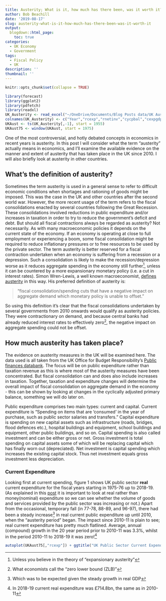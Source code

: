 ```yaml
---
title: Austerity; What is it, how much has there been, was it worth it?
author: Bob Beachill
date: '2019-08-17'
slug: austerity-what-is-it-how-much-has-there-been-was-it-worth-it
output:
  blogdown::html_page:
    toc: true
categories:
  - UK Economy
  - Government
tags:
  - Fiscal Policy
  - UK
description: ''
thumbnail: ''
---
```


```r
knitr::opts_chunk$set(collapse = TRUE)
```

```r
library(forecast)
library(ggplot2)
library(pdfetch)
library(readxl)
UK_Austerity <- read_excel("~/OneDrive/Documents/Blog Posts data/UK Austerity.xlsx")
colnames(UK_Austerity) <- c("Year","rcexp","rnetinv","cycpbal","cexpgdp","netinvgdp","cycpbalgdp","ukpop")
UKAust <- ts(UK_Austerity[,-1], start = 1955)
UKAust75 <- window(UKAust, start = 1975)
```

One of the most controversial, and hotly debated concepts in economics in recent years is austerity. In this post I will consider what the term “austerity” actually means in economics, and I’ll examine the available evidence on the manner and extent of austerity that has taken place in the UK since 2010. I will also briefly look at austerity in other countries.

## What’s the definition of austerity?
Sometimes the term austerity is used in a general sense to refer to difficult economic conditions when shortages and rationing of goods might be imposed. This was the case in the UK and other countries after the second world war. However, the more recent usage of the term refers to the fiscal consolidations enacted by several countries following the Great Recession. These consolidations involved reductions in public expenditure and/or increases in taxation in order to try to reduce the government’s deficit and debt. But should all fiscal contractions always be regarded as austerity? Not necessarily. As with many macroeconomic policies it depends on the current state of the economy. If an economy is operating at close to full employment or experiencing a boom, some fiscal consolidation might be required to reduce inflationary pressures or to free resources to be used by the private sector. The term austerity is better reserved for a fiscal contraction undertaken when an economy is suffering from a recession or a depression. Such a consolidation is likely to make the recession/depression worse as it reduces aggregate spending in the economy still further^[Unless you believe in the theory of "expansionary austerity"], unless it can be countered by a more expansionary monetary policy (i.e. a cut in interest rates). Simon Wren-Lewis, a well known macroeconomist, [defines austerity](https://mainlymacro.blogspot.com/2017/09/defining-austerity-redux.html) in this way. His preferred definition of austerity is:

>“fiscal consolidation/spending cuts that have a negative impact on aggregate demand which monetary policy is unable to offset.”

So using this definition it’s clear that the fiscal consolidations undertaken by several governments from 2010 onwards would qualify as austerity policies. They were contractionary on demand, and because central banks had already reduced interest rates to effectively zero^[What economists call the “zero lower bound (ZLB)”], the negative impact on aggregate spending could not be offset.

## How much austerity has taken place?
The evidence on austerity measures in the UK will be examined here. The data used is all taken from the UK Office for Budget Responsibility’s [Public finances databank](https://obr.uk/data/). The focus will be on public expenditure rather than taxation revenue as this is where most of the austerity measures have been concentrated. But fiscal consolidation can and does also include increases in taxation. Together, taxation and expenditure changes will determine the overall impact of fiscal consolidation on aggregate demand in the economy - this can be shown by looking at changes in the cyclically adjusted primary balance, something we will do later on. 

Public expenditure comprises two main types: current and capital. Current expenditure is “Spending on items that are 'consumed' in the year of purchase, such as public sector salaries and transfers.” Capital expenditure is spending on new capital assets such as infrastructure (roads, bridges, flood defences etc.), hospital buildings and equipment, school buildings and equipment, other public buildings, and so on. Capital spending is also called investment and can be either gross or net. Gross investment is total spending on capital assets some of which will be replacing capital which has finally worn out (depreciated). Net investment is capital spending which increases the existing capital stock. Thus net investment equals gross investment less depreciation.

### Current Expenditure
Looking first at current spending, figure 1 shows UK public sector **real** current expenditure for the fiscal years starting in 1975-76 up to 2018-19. (As explained in this [post](https://www.bobecon.com/2019/04/how-well-is-the-uk-economy-doing/) it is important to look at real rather than money(nominal) expenditure so we can see whether the volume of goods and services provided by the public sector was increasing or not.) Apart from the occasional, temporary fall (in 77-78, 88-89, and 96-97), there had been a steady increase^[Which was to be expected given the steady growth in real GDP] in real current public expenditure up until 2010, when the “austerity period” began. The impact since 2010-11 is plain to see; real current expenditure has pretty much flatlined. Average, annual (compound) growth in the 20 year period prior to 2010-11 was 3.3%, whilst in the period 2010-11 to 2018-19 it was zero!^[In 2018-19 current real expenditure was £714.8bn, the same as in 2010-11]

```r
autoplot(UKAust75[,"rcexp"]) + ggtitle("UK Public Sector Current Expenditure\n(£ billion, 2017-18 prices), 1975-76 to 2018-19") + ylab("£ billion") + xlab("") + theme(plot.title=element_text(size=12, family="Verdana", face="bold", colour="#2A62C0")) + annotate("label", x = 2010, y = 350, label = 'Source: OBR') + scale_x_continuous(limits=c(1975,2020), breaks=seq(1975,2020,by=5))
```

